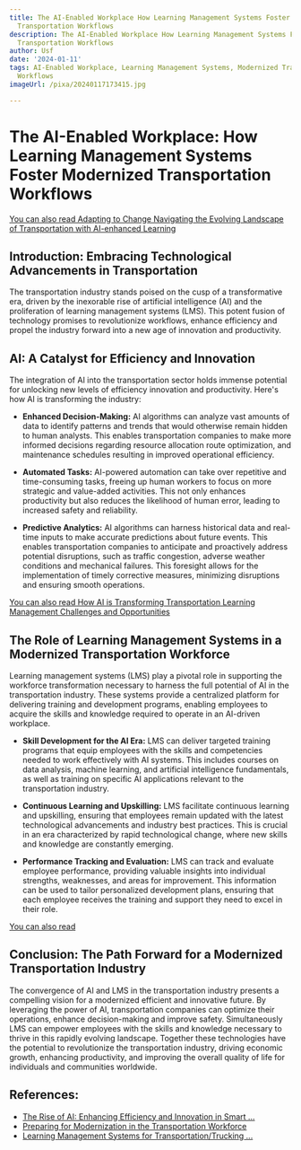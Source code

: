 ```yaml
---
title: The AI-Enabled Workplace How Learning Management Systems Foster Modernized
  Transportation Workflows
description: The AI-Enabled Workplace How Learning Management Systems Foster Modernized
  Transportation Workflows
author: Usf
date: '2024-01-11'
tags: AI-Enabled Workplace, Learning Management Systems, Modernized Transportation
  Workflows
imageUrl: /pixa/20240117173415.jpg

---
```

# The AI-Enabled  Workplace: How Learning Management Systems Foster Modernized Transportation Workflows

[You  can also read Adapting to Change Navigating  the Evolving Landscape  of Transportation with AI-enhanced Learning](Adapting%20to%20Change%20Navigating%20the%20Evolving%20Landscape%20of%20Transportation%20with%20AI-enhanced%20Learning)


## Introduction: Embracing Technological Advancements in Transportation

The transportation industry stands poised on the cusp of a transformative era, driven by the inexorable rise of artificial intelligence (AI) and the proliferation of learning management systems (LMS). This potent fusion of technology promises  to revolutionize workflows, enhance efficiency and  propel the industry forward into a new age of innovation and productivity.

## AI: A Catalyst for  Efficiency and Innovation

The integration of AI into the transportation sector holds immense potential for unlocking new levels of efficiency innovation and productivity. Here's how AI is transforming  the  industry:

* **Enhanced Decision-Making:** AI algorithms can analyze vast amounts of data  to identify patterns and trends that would otherwise remain hidden  to human analysts. This enables  transportation companies  to make more informed decisions regarding resource allocation route optimization, and maintenance schedules resulting in improved operational efficiency.

* **Automated Tasks:** AI-powered automation can take  over repetitive  and time-consuming tasks, freeing up human workers to focus on more strategic and value-added  activities. This not  only enhances  productivity but  also reduces the likelihood of human error, leading to increased safety and reliability.

* **Predictive Analytics:** AI algorithms can harness historical data and real-time  inputs to  make accurate predictions about future events. This  enables transportation companies to  anticipate and proactively address potential disruptions,  such as traffic congestion, adverse weather conditions and  mechanical failures. This foresight allows for  the implementation of timely corrective measures,  minimizing disruptions and ensuring  smooth operations.

[You can also read How AI is Transforming Transportation Learning Management Challenges and Opportunities](How%20AI%20is%20Transforming%20Transportation%20Learning%20Management%20Challenges%20and%20Opportunities)


## The Role of Learning Management Systems in a Modernized Transportation Workforce

Learning management systems (LMS) play a pivotal role in supporting the workforce transformation necessary to harness the full potential of  AI in the  transportation industry. These systems provide a centralized platform for delivering training and development  programs, enabling  employees to acquire the skills and knowledge required to operate in an AI-driven workplace.

* **Skill Development for  the  AI Era:** LMS can deliver targeted training  programs  that equip employees with the skills  and competencies  needed to work effectively  with AI systems. This includes courses on data analysis, machine  learning, and  artificial intelligence fundamentals, as well as training on specific AI applications relevant to the transportation industry.

*  **Continuous Learning and Upskilling:** LMS facilitate continuous  learning and upskilling, ensuring that employees remain updated with the latest technological advancements and  industry  best practices. This is crucial in an era characterized by rapid  technological change, where new skills and knowledge are constantly emerging.

* **Performance Tracking and Evaluation:** LMS can track  and evaluate employee  performance, providing valuable insights into individual strengths, weaknesses, and areas for improvement. This  information can be used to tailor personalized development plans,  ensuring that  each employee receives the training and support they need to excel in their role.

[You can also read ]()


## Conclusion: The Path Forward  for a Modernized Transportation Industry

The convergence of AI and LMS in the transportation industry presents a compelling vision for a modernized  efficient and innovative future. By leveraging the power of AI, transportation companies can optimize their operations, enhance decision-making and improve  safety. Simultaneously LMS  can empower employees with the skills and knowledge necessary to thrive in this rapidly evolving landscape. Together these technologies have the potential to revolutionize the transportation  industry, driving economic growth, enhancing productivity, and improving the overall  quality of life for individuals and communities worldwide.

## References:
- [The Rise of AI: Enhancing Efficiency and Innovation in Smart ...](https://www.linkedin.com/pulse/rise-ai-enhancing-efficiency-innovation-smart-workplaces)
- [Preparing for Modernization in the Transportation Workforce](https://www.govtech.com/sponsored/preparing-for-modernization-in-the-transportation-workforce)
- [Learning Management Systems for Transportation/Trucking ...](https://elearningindustry.com/directory/software-categories/learning-management-systems/industries/transportation-trucking-railroad/page/2)
